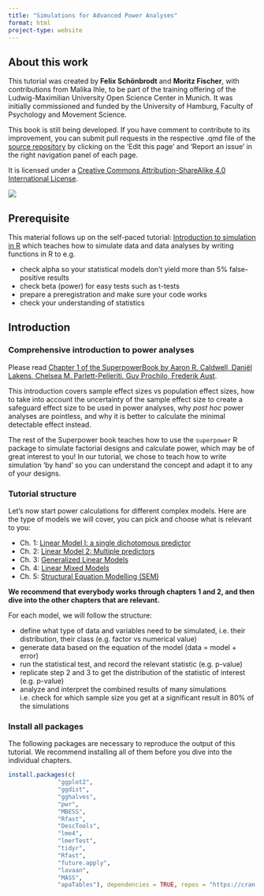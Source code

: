 ---
title: "Simulations for Advanced Power Analyses"
format: html
project-type: website
---

## About this work

This tutorial was created by **Felix Schönbrodt** and **Moritz Fischer**, with contributions from Malika Ihle, to be part of the training offering of the Ludwig-Maximilian University Open Science Center in Munich. It was initially commissioned and funded by the University of Hamburg, Faculty of Psychology and Movement Science.

This book is still being developed. If you have comment to contribute to its improvement, you can submit pull requests in the respective .qmd file of the [source repository](https://github.com/MalikaIhle/Simulations-for-Advanced-Power-Analyses) by clicking on the 'Edit this page' and 'Report an issue' in the right navigation panel of each page.


It is licensed under a [Creative Commons Attribution-ShareAlike 4.0 International License](https://creativecommons.org/licenses/by-sa/4.0/).

![](images/LMU-OSC_logo_small.jpg){fig-align="left" fig-alt="LMU-OSC green logo"}

## Prerequisite

This material follows up on the self-paced tutorial: [Introduction to simulation in R](https://malikaihle.github.io/Introduction-Simulations-in-R/) which teaches how to simulate data and data analyses by writing functions in R to e.g.

-   check alpha so your statistical models don't yield more than 5% false-positive results
-   check beta (power) for easy tests such as t-tests
-   prepare a preregistration and make sure your code works
-   check your understanding of statistics

## Introduction

### Comprehensive introduction to power analyses

Please read [Chapter 1 of the SuperpowerBook by Aaron R. Caldwell, Daniël Lakens, Chelsea M. Parlett-Pelleriti, Guy Prochilo, Frederik Aust](https://aaroncaldwell.us/SuperpowerBook/introduction-to-power-analysis.html).

This introduction covers sample effect sizes vs population effect sizes, how to take into account the uncertainty of the sample effect size to create a safeguard effect size to be used in power analyses, why *post hoc* power analyses are pointless, and why it is better to calculate the minimal detectable effect instead.

The rest of the Superpower book teaches how to use the `superpower` R package to simulate factorial designs and calculate power, which may be of great interest to you! In our tutorial, we chose to teach how to write simulation 'by hand' so you can understand the concept and adapt it to any of your designs.

### Tutorial structure

Let's now start power calculations for different complex models. Here are the type of models we will cover, you can pick and choose what is relevant to you:

-   Ch. 1: [Linear Model I: a single dichotomous predictor](LM1.qmd)\
-   Ch. 2: [Linear Model 2: Multiple predictors](LM2.qmd)\
-   Ch. 3: [Generalized Linear Models](GLM.qmd)\
-   Ch. 4: [Linear Mixed Models](LMM.qmd)\
-   Ch. 5: [Structural Equation Modelling (SEM)](SEM.qmd)

**We recommend that everybody works through chapters 1 and 2, and then dive into the other chapters that are relevant.**

For each model, we will follow the structure:

-   define what type of data and variables need to be simulated, i.e. their distribution, their class (e.g. factor vs numerical value)
-   generate data based on the equation of the model (data = model + error)
-   run the statistical test, and record the relevant statistic (e.g. p-value)
-   replicate step 2 and 3 to get the distribution of the statistic of interest (e.g. p-value)
-   analyze and interpret the combined results of many simulations i.e. check for which sample size you get at a significant result in 80% of the simulations

### Install all packages

The following packages are necessary to reproduce the output of this tutorial. We recommend installing all of them before you dive into the individual chapters.

```{r install all packages}

install.packages(c(
              "ggplot2", 
              "ggdist", 
              "gghalves", 
              "pwr", 
              "MBESS", 
              "Rfast", 
              "DescTools", 
              "lme4", 
              "lmerTest", 
              "tidyr", 
              "Rfast", 
              "future.apply", 
              "lavaan", 
              "MASS", 
              "apaTables"), dependencies = TRUE, repos = "https://cran.rstudio.com/")

```
